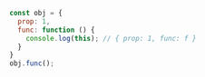 ```js
const obj = {
  prop: 1,
  func: function () {
    console.log(this); // { prop: 1, func: f }
  }
}
obj.func();
```
